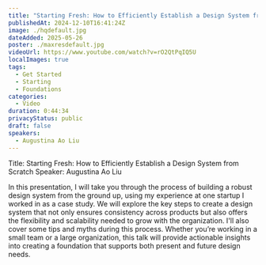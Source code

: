 ```yaml
---
title: "Starting Fresh: How to Efficiently Establish a Design System from Scratch"
publishedAt: 2024-12-10T16:41:24Z
image: ./hqdefault.jpg
dateAdded: 2025-05-26
poster: ./maxresdefault.jpg
videoUrl: https://www.youtube.com/watch?v=rO2QtPqIQ5U
localImages: true
tags:
  - Get Started
  - Starting
  - Foundations
categories:
  - Video
duration: 0:44:34
privacyStatus: public
draft: false
speakers:
  - Augustina Ao Liu
---
```

Title: Starting Fresh: How to Efficiently Establish a Design System from Scratch
Speaker: Augustina Ao Liu

In this presentation, I will take you through the process of building a robust design system from the ground up, using my experience at one startup I worked in as a case study. We will explore the key steps to create a design system that not only ensures consistency across products but also offers the flexibility and scalability needed to grow with the organization. I'll also cover some tips and myths during this process. Whether you’re working in a small team or a large organization, this talk will provide actionable insights into creating a foundation that supports both present and future design needs.
